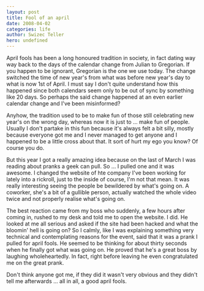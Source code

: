 ```yaml
---
layout: post
title: Fool of an april
date: 2008-04-02
categories: life
author: Swizec Teller
hero: undefined
---
```


April fools has been a long honoured tradition in society, in fact dating way way back to the days of the calendar change from Julian to Gregorian. If you happen to be ignorant, Gregorian is the one we use today. The change switched the time of new year's from what was before new year's day to what is now 1st of April. I must say I don't quite understand how this happened since both calendars seem only to be out of sync by something like 20 days. So perhaps the said change happened at an even earlier calendar change and I've been misinformed?

Anyhow, the tradition used to be to make fun of those still celebrating new year's on the wrong day, whereas now it is just to ... make fun of people. Usually I don't partake in this fun because it's always felt a bit silly, mostly because everyone got me and I never managed to get anyone and I happened to be a little cross about that. It sort of hurt my ego you know? Of course you do.

But this year I got a really amazing idea because on the last of March I was reading about pranks a geek can pull. So ... I pulled one and it was awesome. I changed the website of hte company I've been working for lately into a rickroll, just to the inside of course, I'm not that mean. It was really interesting seeing the people be bewildered by what's going on. A coworker, she's a bit of a gullible person, actually watched the whole video twice and not properly realise what's going on.

The best reaction came from my boss who suddenly, a few hours after coming in, rushed to my desk and told me to open the website. I did. He looked at me all serious and asked if the site had been hacked and what the bloomin' hell is going on? So I calmly, like I was explaining something very technical and contemplating reasons for the event, said that it was a prank I pulled for april fools. He seemed to be thinking for about thirty seconds when he finally got what was going on. He proved that he's a great boss by laughing wholeheartedly. In fact, right before leaving he even congratulated me on the great prank.

Don't think anyone got me, if they did it wasn't very obvious and they didn't tell me afterwards ... all in all, a good april fools.
